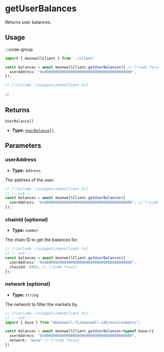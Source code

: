 
# getUserBalances

Returns user balances.

## Usage

:::code-group

```ts twoslash [example.ts]
import { moonwellClient } from './client'

const balances = await moonwellClient.getUserBalances({ // [!code focus:3]
  userAddress: "0x0000000000000000000000000000000000000000",
});
```

```ts twoslash [client.ts] filename="client.ts"
// [!include ~/snippets/moonClient.ts]
```

:::

## Returns

```
UserBalance[]
```

- **Type:** [`UserBalance[]`](/docs/glossary/types#user-balance)

## Parameters

### userAddress

- **Type:** `Address`

The address of the user.

```ts twoslash
// [!include ~/snippets/moonClient.ts]
// ---cut---
const balances = await moonwellClient.getUserBalances({
  userAddress: "0x0000000000000000000000000000000000000000", // [!code focus]
});
```

### chainId (optional)

- **Type:** `number`

The chain ID to get the balances for.

```ts twoslash
// [!include ~/snippets/moonClient.ts]
// ---cut---
const balances = await moonwellClient.getUserBalances({
  userAddress: "0x0000000000000000000000000000000000000000",
  chainId: 8453, // [!code focus]
});
```

<OptionalNetworkParameterInfo />

### network (optional)

- **Type:** `string`

The network to filter the markets by.

```ts twoslash
// [!include ~/snippets/moonClient.ts]
// ---cut---
import { base } from "@moonwell-fi/moonwell-sdk/environments";

const balances = await moonwellClient.getUserBalances<typeof base>({
  userAddress: "0x0000000000000000000000000000000000000000",
  network: "base" // [!code focus]
})
```
